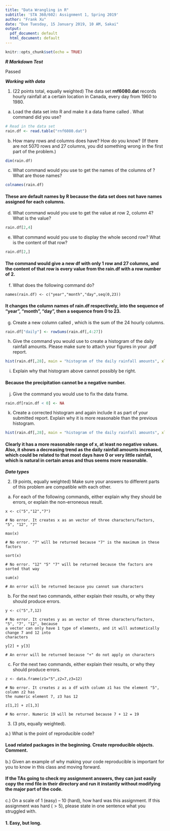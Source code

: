 ```yaml
---
title: "Data Wrangling in R"
subtitle: 'STA 360/602: Assignment 1, Spring 2019'
author: "Frank Xu"
date: "Due Tuesday, 15 January 2019, 10 AM, Sakai"
output:
  pdf_document: default
  html_document: default
---
```


```r
knitr::opts_chunk$set(echo = TRUE)
```

***R Markdown Test***

Passed


***Working with data***

1.  (22 points total, equally weighted) The data set **rnf6080.dat** records hourly rainfall at a certain location in Canada, every day from 1960 to 1980.

a. Load the data set into R and make it a data frame called \texttt{rain.df}.  What command did you use?

```r
# Read in the data set
rain.df <- read.table("rnf6080.dat")
```


b. How many rows and columns does \texttt{rain.df} have?  How do you know?  (If there are not 5070 rows and 27 columns, you did something wrong in the first part of the problem.)

```r
dim(rain.df)
```


c. What command would you use to get the names of the columns of \texttt{rain.df}? What are those names?

```r
colnames(rain.df)
```

#### These are default names by R because the data set does not have names assigned for each columns.

d. What command would you use to get the value at row 2, column 4? What is the value?

```r
rain.df[2,4]
```

e. What command would you use to display the whole second row?  What is the content of that row?

```r
rain.df[2,]
```

#### The command would give a new df with only 1 row and 27 columns, and the content of that row is every value from the rain.df with a row number of 2.

f.  What does the following command do?
```
names(rain.df) <- c("year","month","day",seq(0,23))
```

#### It changes the column names of rain.df respectively, into the sequence of "year", "month", "day", then a sequence from 0 to 23.

g.  Create a new column called \texttt{daily}, which is the sum of the 24 hourly columns.

```r
rain.df["daily"] <- rowSums(rain.df[,4:27])
```

h. Give the command you would use to create a histogram of the daily rainfall amounts.  Please make sure to attach your figures in your .pdf report. 

```r
hist(rain.df[,28], main = "histogram of the daily rainfall amounts", xlab = "daily rainfall amounts")
```

i. Explain why that histogram above cannot possibly be right.

#### Because the precipitation cannot be a negative number.

j. Give the command you would use to fix the data frame.

```r
rain.df[rain.df < 0] <- NA
```

k. Create a corrected histogram and again include it as part of your submitted report. Explain why it is
more reasonable than the previous histogram.

```r
hist(rain.df[,28], main = "histogram of the daily rainfall amounts", xlab = "daily rainfall amounts")
```

#### Clearly it has a more reasonable range of x, at least no negative values. Also, it shows a decreasing trend as the daily rainfall amounts increased, which could be related to that most days have 0 or very little rainfall, which is natural in certain areas and thus seems more reasonable.


***Data types***

2. (9 points, equally weighted) Make sure your answers to different parts of this problem are compatible with each other.

a. For each of the following commands, either explain why they should be errors, or explain the non-erroneous result.

```
x <- c("5","12","7")

# No error. It creates x as an vector of three characters/factors, "5", "12", "7"

max(x)

# No error. "7" will be returned because "7" is the maximum in these factors

sort(x)

# No error. "12" "5" "7" will be returned because the factors are sorted that way

sum(x)

# An error will be returned because you cannot sum characters
```

b. For the next two commands, either explain their results, or why they
should produce errors.

```
y <- c("5",7,12)

# No error. It creates y as an vector of three characters/factors, "5", "7", "12", because
a vector can only have 1 type of elements, and it will automatically change 7 and 12 into
characters

y[2] + y[3]

# An error will be returned because "+" do not apply on characters
```

c. For the next two commands, either explain their results, or why they should
produce errors.

```
z <- data.frame(z1="5",z2=7,z3=12)

# No error. It creates z as a df with column z1 has the element "5", column z2 has 
the numeric element 7, z3 has 12

z[1,2] + z[1,3]

# No error. Numeric 19 will be returned because 7 + 12 = 19
```

3. (3 pts, equally weighted). 

a.) What is the point of reproducible code? 

#### Load related packages in the beginning. Create reproducible objects. Comment.

b.) Given an example of why making your code reproducible is important for you to know in this class and moving forward. 

#### If the TAs going to check my assignment answers, they can just easily copy the rmd file in their directory and run it instantly without modifying the major part of the code.

c.) On a scale of 1 (easy) -- 10 (hard), how hard was this assignment. If this assignment was hard ($>5$), please state in one sentence what you struggled with. 

#### 1. Easy, but long.



